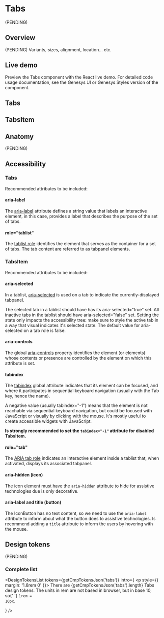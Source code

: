 


<Meta of={Stories} />

# Tabs

(PENDING)

## Overview

(PENDING) Variants, sizes, alignment, location... etc.

## Live demo

Preview the Tabs component with the React live demo. For detailed code usage
documentation, see the Genesys UI or Genesys Styles version of the component.

## Tabs

<Canvas of={Stories.Example} />
<Controls of={Stories.Example} />

<section className="mrow">
  <div className="mcol-12 mcol-sm-6">
    <CardReact url="https://devoinc.github.io/genesys-ui/?path=/docs/components-core-navigation-tabs--docs" />
  </div>
  <div className="mcol-12 mcol-sm-6">
    <CardHtml url="https://gitlab.devotools.com/engineering/quvis/genesys-styles" />
  </div>
</section>

## TabsItem

<Canvas of={ItemStories.Example} />
<Controls of={ItemStories.Example} />

## Anatomy

(PENDING)

## Accessibility

### Tabs

Recommended attributes to be included:

#### aria-label

The [aria-label](https://developer.mozilla.org/en-US/docs/Web/Accessibility/ARIA/Attributes/aria-label)
attribute defines a string value that labels an interactive element, in this
case, provides a label that describes the purpose of the set of tabs.

#### role="tablist"

The [tablist role](https://developer.mozilla.org/en-US/docs/Web/Accessibility/ARIA/Roles/tablist_role)
identifies the element that serves as the container for a set of tabs. The tab
content are referred to as tabpanel elements.

### TabsItem

Recommended attributes to be included:

#### aria-selected

In a tablist, [aria-selected](https://developer.mozilla.org/en-US/docs/Web/Accessibility/ARIA/Attributes/aria-selected#tab)
is used on a tab to indicate the currently-displayed tabpanel.

The selected tab in a tablist should have has its aria-selected="true" set. All
inactive tabs in the tablist should have aria-selected="false" set. Setting the
state only impacts the accessibility tree: make sure to style the active tab in
a way that visual indicates it's selected state. The default value for
aria-selected on a tab role is false.

#### aria-controls

The global [aria-controls](https://developer.mozilla.org/en-US/docs/Web/Accessibility/ARIA/Attributes/aria-controls)
property identifies the element (or elements) whose contents or presence are
controlled by the element on which this attribute is set.

#### tabindex

The [tabindex](https://developer.mozilla.org/en-US/docs/Web/HTML/Global_attributes/tabindex)
global attribute indicates that its element can be focused, and where it
participates in sequential keyboard navigation (usually with the Tab key, hence
the name).

A negative value (usually tabindex="-1") means that the element is not reachable
via sequential keyboard navigation, but could be focused with JavaScript or
visually by clicking with the mouse. It's mostly useful to create accessible
widgets with JavaScript.

**Is strongly recommended to set the `tabindex="-1"` attribute for disabled
TabsItem.**

#### role="tab"

The [ARIA tab role](https://developer.mozilla.org/en-US/docs/Web/Accessibility/ARIA/Roles/tab_role)
indicates an interactive element inside a tablist that, when activated, displays
its associated tabpanel.

#### aria-hidden (icon)

The icon element must have the `aria-hidden` attribute to hide for assistive
technologies due is only decorative.

#### aria-label and title (button)

The IconButton has no text content, so we need to use the `aria-label` attribute
to inform about what the button does to assistive technologies. Is recommend
adding a `title` attribute to inform the users by hovering with the mouse.

## Design tokens

(PENDING)

### Complete list

<DesignTokensList
  tokens={getCmpTokensJson('tabs')}
  intro={
    <p style={{ margin: '1.6rem 0' }}>
      There are {getCmpTokensJson('tabs').length} Tabs design tokens. The units
      in rem are not based in browser, but in base 10, so{' '}
      <code>1rem = 10px</code>.
    </p>
  }
/>

